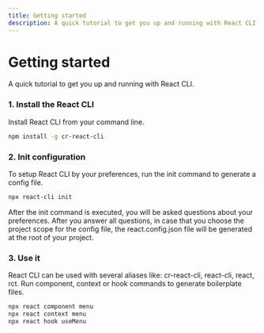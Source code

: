 ---
title: Getting started
description: A quick tutorial to get you up and running with React CLI.
---

# Getting started

<Description>A quick tutorial to get you up and running with React CLI.</Description>

### 1. Install the React CLI

Install React CLI from your command line.

```bash
npm install -g cr-react-cli
```

### 2. Init configuration

To setup React CLI by your preferences, run the init command to generate a config file.

```bash
npx react-cli init
```

After the init command is executed, you will be asked questions about your preferences. After you answer all questions, in case that you choose the project scope for the config file, the react.config.json file will be generated at the root of your project.

### 3. Use it

React CLI can be used with several aliases like: cr-react-cli, react-cli, react, rct.
Run component, context or hook commands to generate boilerplate files.

```bash
npx react component menu
npx react context menu
npx react hook useMenu
```

